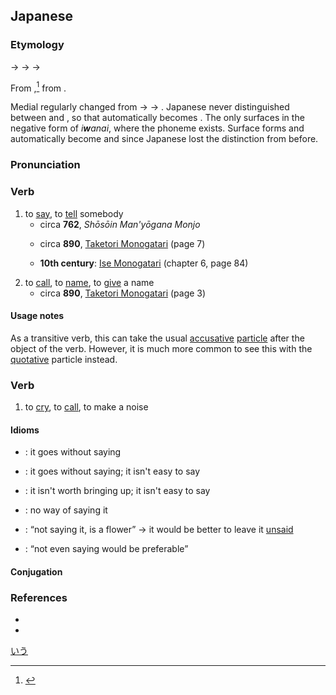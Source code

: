 ==Japanese==
{{DEFAULTSORT:いう}}
{{ja-kanjitab|い|yomi=kun|alt=謂う,云う}}

===Etymology===
{{IPAchar|/ipu/}} → {{IPAchar|/iɸu/}} → {{IPAchar|/*iwu/}} → {{IPAchar|/iu/}}

From {{inh|ja|ojp|-}},<ref name="KDJ">{{R:Kokugo Dai Jiten}}</ref> from {{inh|ja|jpx-pro|*ipu}}.

Medial {{IPAchar|/h/}} regularly changed from {{IPAchar|[p]}} → {{IPAchar|[ɸ]}} → {{IPAchar|[w]}}. Japanese never distinguished between {{IPAchar|/wu/}} and {{IPAchar|/u/}}, so that automatically becomes {{IPAchar|[u]}}. The {{IPAchar|/w/}} only surfaces in the negative form of ''i'''w'''anai'', where the phoneme {{IPAchar|/wa/}} exists. Surface forms {{IPAchar|/iwimasu/}} and {{IPAchar|/iwemasu/}} automatically become {{IPAchar|/iimasu/}} and {{IPAchar|/iemasu/}} since Japanese lost the distinction {{IPAchar|/wi, we/}} from {{IPAchar|/i, e/}} before.

===Pronunciation===
{{ja-pron|いう|acc=h|acc_ref=DJR|a=Ja-iu-to say.ogg}}
{{ja-ojad}}

===Verb===
{{ja-verb|type=1|いう|hhira=いふ|tr=trans|ゆう}}

# to [[say]], to [[tell]] somebody
#* circa '''762''', ''Shōsōin Man'yōgana Monjo''
#*: {{quote|ja|和可夜之奈比乃 可波利爾波 於保末之末須 美奈美乃末知奈流奴乎 宇氣與止 於保止己可都可佐乃比止'''伊布''' 之可流可由恵爾 序禮宇氣牟比止良 久流末毛太之米弖 末都利伊禮之米太末布日 與禮良毛伊太佐牟 之可毛己乃波古美於可牟毛 阿夜布可流 可由恵爾 波夜久末可利太末布日之 於保己可ツ可佐奈比氣奈波 比止乃太氣太可比止 □己止波宇氣都流}}
#* circa '''890''', [[w:Taketori Monogatari|Taketori Monogatari]] (page 7)
#*: {{ux|ja|「おのが生さぬ子なれば、心にも従はずなんある」と'''言ひ'''て、月日過ぐす。}}
#* '''10th century''': [[w:Ise Monogatari|Ise Monogatari]] (chapter 6, page 84)
#*: {{ux|ja|「あなや」と'''いひ'''けれど、神鳴るさはぎにえ聞かざりけり。}}
#: {{ja-usex|アリスは私に休みたいと'''言った'''。|アリス は わたし に やすみたい と '''いった'''。|Alice '''said''' to me that she wants to rest.}}
#: {{ja-usex|私が'''言う'''ようにしなさい。|わたし が '''いう''' よう に しなさい。|Do as I '''tell''' you.}}
#: {{ja-usex|彼は変だと'''言われた'''。|かれ は へん だ と '''いわれた'''。|He was '''told''' that he was strange.}}
# to [[call]], to [[name]], to [[give]] a name
#* circa '''890''', [[w:Taketori Monogatari|Taketori Monogatari]] (page 3)
#*: {{ja-usex|いまは昔、竹取の翁と'''いふ'''もの有けり。|いまはむかし、たけとりのおきなと'''いふ'''ものありけり。|rom=Ima wa mukashi, Taketori no Okina to '''iu''' mono arikeri.}}
#: {{ja-usex|この動%物は日%本%語で何と'''言います'''か。|この どう%ぶつ は に%ほん%ご で なん と '''い.います''' か。|What do you '''call''' this animal in Japanese?}}
#: {{ja-usex|ピリオドは、stop{{nbsp}}や{{nbsp}}full{{nbsp}}stop{{nbsp}}とも'''いい'''、平%叙%文・命%令%文の終わりに付ける。|ピリオド は、ストップ{{nbsp}}や{{nbsp}}フル{{nbsp}}ストップ{{nbsp}}と も '''い.い'''、へい%じょ%ぶん・めい%れい%ぶん の おわり に つける。|A period, also '''called''' a stop or full stop, attaches to the end of a declarative or imperative sentence.|ref=[https://www.w3.org/TR/2012/NOTE-jlreq-20120403/ja/]}}

====Usage notes====
As a transitive verb, this can take the usual [[accusative]] [[particle]] {{ja-r|を}} after the object of the verb.  However, it is much more common to see this with the [[quotative]] particle {{ja-r|と}} instead.

===Verb===
{{ja-verb|type=1|いう|hhira=いふ|tr=intrans}}

# to [[cry]], to [[call]], to make a noise {{qualifier|such as an animal}}
#: {{ja-usex|ニャーニャー'''言う'''猫|ニャーニャー '''いう''' ねこ|a mewing cat}}

====Idioms====
{{der-top|Idioms}}
* {{ja-r|言う 迄 も ない|いう まで も ない}}: it goes without saying
* {{ja-r|言う に 及ばず|いう に およばず}}: it goes without saying; it isn't easy to say {{qualifier|not reaching the point of being easily expressed}}
* {{ja-r|言う に 足らず|いう に たらず}}: it isn't worth bringing up; it isn't easy to say {{qualifier|not sufficiently clear, not easily expressible}}
* {{ja-r|言わん 方 無し|いわん かた なし}}: no way of saying it
* {{ja-r|言わぬ が 花|いわぬ が はな}}: “not saying it, is a flower” → it would be better to leave it [[unsaid]]
* {{ja-r|言わず も がな|いわず も がな}}: “not even saying would be preferable” {{qualifier|either because it is already known and doesn't need saying, or because not expressing it at all would be better}}
{{der-bottom}}

====Conjugation====
{{ja-go-u|い}}

===References===
<references/>
* {{cite-book
|last=Horiuchi
|first=Hideaki
|coauthors=Ken Akiyama
|title=[[w:Taketori Monogatari|Taketori Monogatari]], [[w:Ise Monogatari|Ise Monogatari]]
|publisher=[[w:Iwanami Shoten Publishing|Iwanami Shoten]]
|date=1997
|location=Tōkyō
|isbn=4-00-240017-4
}}
* {{R:Nara Ibun 3}}

[[Category:Japanese basic words|いう]]